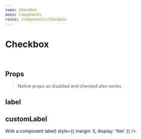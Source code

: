 ```yaml
---
name: Checkbox
menu: Components
route: /components/Checkbox
---
```



# Checkbox

<Playground>
	<Checkbox label='Lorem ipsum dolor sit' style={{ margin: 5 }} />
	<br />
	<Checkbox label='Duis aute irure dolor in reprehenderit' disabled style={{ margin: 5 }} />
</Playground>

## Props

<Props of={Checkbox} />

> Native props as disabled and checked also works.

## label

<Playground>
	<Checkbox label='Width string label' style={{ margin: 5, display: 'flex' }} />
</Playground>

## customLabel

<Playground>
	<Checkbox customLabel={<Heading noMargin>With a component label</Heading>} style={{ margin: 5, display: 'flex' }} />
</Playground>
